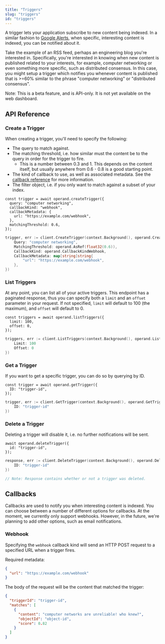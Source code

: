 ```yaml
---
title: "Triggers"
slug: "triggers"
id: "triggers"
---
```



A trigger lets your application subscribe to new content being indexed. In a similar fashion to [Google Alerts](https://www.google.com/alerts), when specific, interesting content is indexed, you can be notified about it.

Take the example of an RSS feed, perhaps an engineering blog you're interested in. Specifically, you're interested in knowing when new content is published related to your interests, for example, computer networking or even something more specific, such as distributed consensus. In this case, you might setup a trigger which notifies you whenever content is published that is >=60% similar to the phrase "computer networking" or "distributed consensus".

Note: This is a beta feature, and is API-only. It is not yet available on the web dashboard.

## API Reference

### Create a Trigger

When creating a trigger, you'll need to specify the following:

- The query to match against.
- The matching threshold, i.e. how similar must the content be to the query in order for the trigger to fire.
  - This is a number between 0.3 and 1. This depends on the content itself, but usually anywhere from 0.6 - 0.8 is a good starting point.
- The kind of callback to use, as well as associated metadata. See the [callback reference](#callbacks) for more information.
- The filter object, i.e. if you only want to match against a subset of your index.

<Tabs groupId="programming-language">
<TabItem value="typescript" label="TypeScript">

```tsx
const trigger = await operand.createTrigger({
  query: "computer networking",
  callbackKind: "webhook",
  callbackMetadata: {
    url: "https://example.com/webhook",
  },
  matchingThreshold: 0.6,
});
```

</TabItem>
<TabItem value="go" label="Go">

```go
trigger, err := client.CreateTrigger(context.Background(), operand.CreateTriggerArgs{
    Query: "computer networking",
    MatchingThreshold: operand.AsRef(float32(0.6)),
    CallbackKind: operand.CallbackKindWebhook,
    CallbackMetadata: map[string]string{
        "url": "https://example.com/webhook",
    },
})
```

</TabItem>
</Tabs>

### List Triggers

At any point, you can list all of your active triggers. This endpoint has a paginated response, thus you can specify both a `limit` and an `offset` parameter in your request. If not specified, `limit` will default to 100 (the maximum), and `offset` will default to 0.

<Tabs groupId="programming-language">
<TabItem value="typescript" label="TypeScript">

```tsx
const triggers = await operand.listTriggers({
  limit: 100,
  offset: 0,
});
```

</TabItem>
<TabItem value="go" label="Go">

```go
triggers, err := client.ListTriggers(context.Background(), operand.ListTriggersArgs{
    Limit: 100
    Offset: 0
})
```

</TabItem>
</Tabs>

### Get a Trigger

If you want to get a specific trigger, you can do so by querying by ID.

<Tabs groupId="programming-language">
<TabItem value="typescript" label="TypeScript">

```tsx
const trigger = await operand.getTrigger({
  ID: "trigger-id",
});
```

</TabItem>
<TabItem value="go" label="Go">

```go
trigger, err := client.GetTrigger(context.Background(), operand.GetTriggerArgs{
    ID: "trigger-id"
})
```

</TabItem>
</Tabs>

### Delete a Trigger

Deleting a trigger will disable it, i.e. no further notifications will be sent.

<Tabs groupId="programming-language">
<TabItem value="typescript" label="TypeScript">

```tsx
await operand.deleteTrigger({
  id: "trigger-id",
});
```

</TabItem>
<TabItem value="go" label="Go">

```go
response, err := client.DeleteTrigger(context.Background(), operand.DeleteTriggerArgs{
    ID: "trigger-id"
})

// Note: Response contains whether or not a trigger was deleted.
```

</TabItem>
</Tabs>

## Callbacks

Callbacks are used to notify you when interesting content is indexed. You can choose between a number of different options for callbacks. At the moment, we currently only support webhooks. However, in the future, we're planning to add other options, such as email notifications.

### Webhook

Specifying the `webhook` callback kind will send an HTTP POST request to a specified URL when a trigger fires.

Required metadata:

```json
{
  "url": "https://example.com/webhook"
}
```

The body of the request will be the content that matched the trigger:

```json
{
  "triggerId": "trigger-id",
  "matches": [
    {
      "content": "computer networks are unreliable! who knew?",
      "objectId": "object-id",
      "score": 0.82
    }
  ]
}
```

